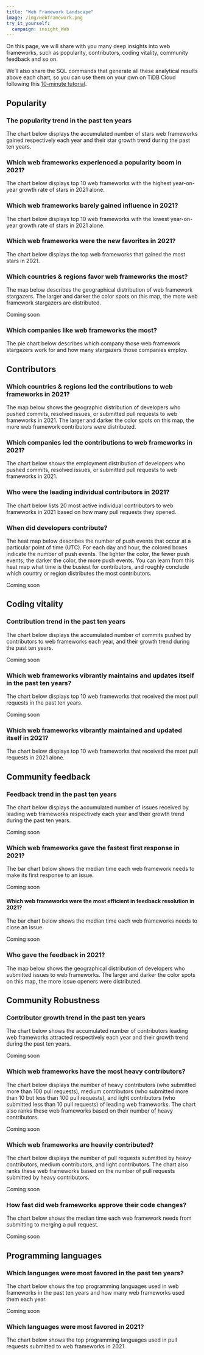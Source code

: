 ```yaml
---
title: "Web Framework Landscape"
image: /img/webframework.png
try_it_yourself:
  campaign: insight_Web
---
```




On this page, we will share with you many deep insights into web frameworks, such as popularity, contributors, coding vitality, community feedback and so on. 

We’ll also share the SQL commands that generate all these analytical results above each chart, so you can use them on your own on TiDB Cloud following this [10-minute tutorial](/blog/try-it-yourself/). 

## Popularity

### The popularity trend in the past ten years

The chart below displays the accumulated number of stars web frameworks gained respectively each year and their star growth trend during the past ten years.

<CommonChart
  chart='dynamic-stars'
  category='archive-2021-top10-star-racing'
  formatSql={false}
  repo='web_framework_repos'
/>

### Which web frameworks experienced a popularity boom in 2021?

The chart below displays top 10 web frameworks with the highest year-on-year growth rate of stars in 2021 alone.

<CommonChart
  chart='yoychart'
  category='archive-2021-top20-by-stars-yoy'
  formatSql={false}
  repo='web_framework_repos'
/>

### Which web frameworks barely gained influence in 2021?

The chart below displays top 10 web frameworks with the lowest year-on-year growth rate of stars in 2021 alone. 

<CommonChart
  chart='yoychart'
  category='archive-2021-bottom10-by-yoy'
  formatSql={false}
  repo='web_framework_repos'
/>

### Which web frameworks were the new favorites in 2021?

The chart below displays the top web frameworks that gained the most stars in 2021. 

<CommonChart
  chart='barchart'
  category='archive-2021-top10-by-stars'
  n={10}
  formatSql={false}
  categoryIndex='repo_name'
  valueIndex='stars'
  seriesName='Stars'
  repo='web_framework_repos'
/>

### Which countries & regions favor web frameworks the most? 

The map below describes the geographical distribution of web framework stargazers. The larger and darker the color spots on this map, the more web framework stargazers are distributed.

Coming soon

### Which companies like web frameworks the most?

The pie chart below describes which company those web framework stargazers work for and how many stargazers those companies employ.


## Contributors 

### Which countries & regions led the contributions to web frameworks in 2021? 

The map below shows the geographic distribution of developers who pushed commits, resolved issues, or submitted pull requests to web frameworks in 2021. The larger and darker the color spots on this map, the more web framework contributors were distributed. 

<CommonChart
  chart='worldmapchart'
  category='archive-2021-top10-by-regions'
  formatSql={false}
  categoryIndex='country_code'
  valueIndex='users_count'
  seriesName='Contributors'
  repo='web_framework_repos'
/>

### Which companies led the contributions to web frameworks in 2021?

The chart below shows the employment distribution of developers who pushed commits, resolved issues, or submitted pull requests to web frameworks in 2021.

<CommonChart
  chart='barchart'
  category='archive-2021-top20-by-companies'
  formatSql={false}
  categoryIndex='company'
  valueIndex='users_count'
  seriesName='Contributors'
  categoryType={false}
  repo='web_framework_repos'
/>

### Who were the leading individual contributors in 2021?

The chart below lists 20 most active individual contributors to web frameworks in 2021 based on how many pull requests they opened. 

<CommonChart
  chart='barchart'
  category='archive-2021-top20-by-developers'
  formatSql={false}
  categoryIndex='actor_login'
  valueIndex='pr_count'
  categoryType='owner'
  seriesName='PRs'
  repo='web_framework_repos'
/>

### When did developers contribute?

The heat map below describes the number of push events that occur at a particular point of time (UTC). For each day and hour, the colored boxes indicate the number of push events. The lighter the color, the fewer push events; the darker the color, the more push events. You can learn from this heat map what time is the busiest for contributors, and roughly conclude which country or region distributes the most contributors.

Coming soon

## Coding vitality 

### Contribution trend in the past ten years

The chart below displays the accumulated number of commits pushed by contributors to web frameworks each year, and their growth trend during the past ten years.


Coming soon

### Which web frameworks vibrantly maintains and updates itself in the past ten years?

The chart below displays top 10 web frameworks that received the most pull requests in the past ten years. 

Coming soon

### Which web frameworks vibrantly maintained and updated itself in 2021?

The chart below displays top 10 web frameworks that received the most pull requests in 2021 alone.

<CommonChart
  chart='barchart'
  category='archive-2021-top10-by-prs'
  n={20}
  formatSql={false}
  categoryIndex='repo_name'
  valueIndex='num'
  seriesName='PRs'
  repo='web_framework_repos'
/>


## Community feedback 

### Feedback trend in the past ten years

The chart below displays the accumulated number of issues received by leading web frameworks respectively each year and their growth trend during the past ten years. 

Coming soon


### Which web frameworks gave the fastest first response in 2021?

The bar chart below shows the median time each web framework needs to make its first response to an issue.

Coming soon

#### Which web frameworks were the most efficient in feedback resolution in 2021?

The bar chart below shows the median time each web frameworks needs to close an issue.

Coming soon


### Who gave the feedback in 2021?

The map below shows the geographical distribution of developers who submitted issues to web frameworks. The larger and darker the color spots on this map, the more issue openers were distributed. 


## Community Robustness

### Contributor growth trend in the past ten years

The chart below shows the accumulated number of contributors leading web frameworks attracted respectively each year and their growth trend during the past ten years. 

Coming soon

### Which web frameworks have the most heavy contributors? 

The chart below displays the number of heavy contributors (who submitted more than 100 pull requests), medium contributors (who submitted more than 10 but less than 100 pull requests), and light contributors (who submitted less than 10 pull requests) of leading web frameworks. The chart also ranks these web frameworks based on their number of heavy contributors. 

Coming soon


### Which web frameworks are heavily contributed?

The chart below displays the number of pull requests submitted by heavy contributors, medium contributors, and light contributors. The chart also ranks these web frameworks based on the number of pull requests submitted by heavy contributors. 

Coming soon


### How fast did web frameworks approve their code changes?

The chart below shows the median time each web framework needs from submitting to merging a pull request.

Coming soon


## Programming languages

### Which languages were most favored in the past ten years?

The chart below shows the top programming languages used in web frameworks in the past ten years and how many web frameworks used them each year.

Coming soon

### Which languages were most favored in 2021?

The chart below shows the top programming languages used in pull requests submitted to web frameworks in 2021. 

<CommonChart
  chart='barchart'
  category='archive-2021-top5-by-languages'
  formatSql={false}
  categoryIndex='language'
  valueIndex='COUNT(*)'
  categoryType='lang'
  seriesName='PRs'
  repo='web_framework_repos'
/>







